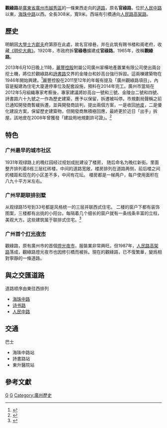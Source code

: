 
{{coord|23|07|07|N|113|15|16|E|display=title}}

'''觀綠路'''是[[廣東省|廣東省]][[廣州市|廣州市]][[越秀區|越秀區]]的一條東西走向的[[道路|道路]]，原名'''官祿路'''，位於[[人民中路|人民中路]]以東，[[海珠路_(廣州)|海珠中路]]以西。全長308米，寬9米。西端有引橋通向[[人民路高架路|人民路高架路]]。

==歷史==
明朝因[[大學士|大學士]][[方獻夫|方獻夫]]府第原在此處，故名官禄巷，并在此筑有赐书楼和阁老府，收藏[[《明伦大典》|《明伦大典》]]。1920年，市政府拆'''官祿巷'''擴建成'''官祿路'''。1965年，改稱'''觀綠路'''。

2013年6月10日晚上11時，[[麗豐控股|麗豐控股]]附屬公司廣州翠樺地產置業有限公司使出兩台挖土機，將位於觀綠路和[[詩書路|詩書路]]交界的金陵台和妙高台強行拆毀。這兩棟建築物在1946年開始興建。<ref>{{Cite web |url=http://hk.news.yahoo.com/%E6%9E%97%E5%BB%BA%E5%B2%B3%E5%89%B7%E5%B9%B3%E8%96%9B%E8%A6%BA%E5%85%88%E6%95%85%E5%B1%85-224514687.html |title=太陽報2013年6月16日之報道 - 林建岳剷平薛覺先故居 |access-date=2013年6月18日 |archive-date=2013年6月19日 |archive-url=https://web.archive.org/web/20130619042438/http://hk.news.yahoo.com/%E6%9E%97%E5%BB%BA%E5%B2%B3%E5%89%B7%E5%B9%B3%E8%96%9B%E8%A6%BA%E5%85%88%E6%95%85%E5%B1%85-224514687.html |dead-url=no }}</ref>麗豐控股在2011至12年的年報有提及「廣州觀綠路項目」，內容是擬建為住宅大廈連停車位及配套設施，預料在2014年完工。廣州市當局在2012年5月組織專家考察後，專家建議將妙高台一號和三號、金陵台二號和四號、詩書路六十九號之一作為歷史建築，應予以保留，拆遷被叫停。市規劃局聲稱之前已通知開發商暫緩拆遷，並與開發商談判，提出兩個方案，一是收回[[地皮|地皮]]，二是優化建設方案，保留歷史建築物，但開發商無積極回應，最終更於近日「出手」拆屋。該地皮在2008年曾獲發「建設用地規劃許可證」。<ref>{{cite news|url=http://www.ycwb.com/ePaper/ycwb/html/2013-06/17/content_179908.htm|title=金陵台土地博弈的牺牲品？|date=2013-06-17|publisher=羊城晚報|accessdate=2013-06-17|deadurl=yes|archiveurl=https://web.archive.org/web/20160307193155/http://www.ycwb.com/ePaper/ycwb/html/2013-06/17/content_179908.htm|archivedate=2016-03-07}}</ref>

==特色==
===广州最早的城市社区===
1931年观绿路上的晚红园经过规划成批建设了楼房， 随后命名为晚红新街。里面整齐排列着8栋三层红砖楼，中间的道路宽敞，楼房排列在道路两侧，前后楼之间的楼距和现在的小区差不多，中间有花坛。 楼房都是一梯两户，每户使用面积在八九十平方米左右。
===广州早期联排别墅===
从观绿路15号到33号都是风格统一的三层并联西式住宅。 二楼的窗户下都有装饰图案，三楼都有出挑的小阳台。每隔着几个细长的窗户就有一条线条丰富的立柱，美观大方。这些建筑属于联排式住宅。<ref>{{Cite journal|title=观绿路近百年前就已建联排别墅|author=何有贵|url=|journal=广州日报|issue=20170511|doi=|others=|year=2017|volume=|page=|pmid=}}</ref> 
===广州首个[[灯光夜市|灯光夜市]]===
觀綠路，原有廣州市的首個[[燈光夜市|燈光夜市]]，服裝業非常興旺。但1987年，[[人民路高架路|人民路高架路]]落成，觀綠路燈光夜市也因修引橋而被拆。現在的觀綠路，已不復繁華，變爲相對寧靜的一條道路。

== 與之交匯道路 ==
道路顺序由東往西排列
*[[海珠路_(廣州)|海珠中路]]
*[[诗书路|诗书路]]
*[[人民路_(广州)|人民中路]]

==交通==
巴士
*海珠中路站
*詩書路站
*東升醫院站

== 參考文獻 ==
{{reflist}}

[[Category:广州市街道|G]]
[[Category:越秀区|G]]
[[Category:廣州歷史|Category:廣州歷史]]